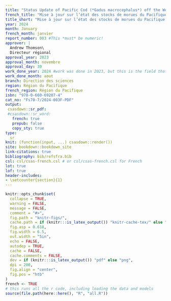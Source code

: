 ```yaml
---
title: "Status Update of Pacific Cod (*Gadus macrocephalus*) off the West Coast of Vancouver Island in 2023"
french_title: "Mise à jour sur l’état des stocks de morues du Pacifique (*Gadus macrocephalus*) au large de la côte ouest de l’île de Vancouver (zone 3CD) en 2023"
title_short: "Mise à jour sur l’état des stocks de morues du Pacifique en 3CD en 2023"
year: 2024
month: January 
french_month: janvier 
report_number: 003 #This *must* be numeric! 
approver: |
  Andrew Thomson\
  Directeur régional
approval_year: 2023
approval_month: novembre
approval_day: 30 
work_done_year: 2024 #work was done in 2023, but this is the field that determines the report number
work_done_month: aout
branch: Direction des sciences
region: Région du Pacifique
french_region: Région du Pacifique
isbn: "978-0-660-69207-4"
cat_no: "Fs70-7/2024-003F-PDF"
output:
 csasdown::sr_pdf:
 #csasdown::sr_word:
   french: true
   prepub: false
   copy_sty: true
type:
  sr
knit: (function(input, ...) csasdown::render())
site: bookdown::bookdown_site      
link-citations: true
bibliography: bib/refsfra.bib
csl: csl/csas-french.csl # or csl/csas-french.csl for French
lot: true
lof: true
header-includes:
- \setcounter{section}{1}
---
```


```r
knitr::opts_chunk$set(
  collapse = TRUE,
  warning = FALSE,
  message = FALSE,
  comment = "#>",
  fig.path = "knitr-figs/",
  cache.path = if (knitr:::is_latex_output()) "knitr-cache-tex/" else "knitr-cache-docx/",
  fig.asp = 0.618,
  fig.width = 6.5,
  out.width = "5in",
  echo = FALSE,
  autodep = TRUE,
  cache = FALSE,
  cache.comments = FALSE,
  dev = if (knitr:::is_latex_output()) "pdf" else "png",
  dpi = 200,
  fig.align = "center",
  fig.pos = "htb"
)
french <- TRUE
# this runs all the r code, including loading the data and models
source(file.path(here::here(), "R", "all.R"))
```
